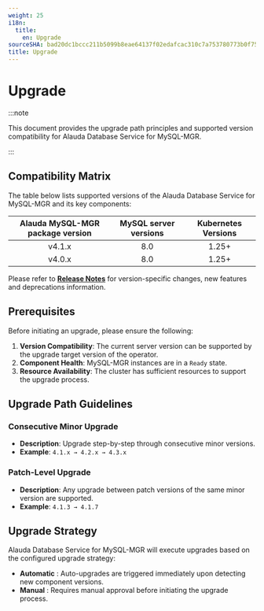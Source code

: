 ```yaml
---
weight: 25
i18n:
  title:
    en: Upgrade
sourceSHA: bad20dc1bccc211b5099b8eae64137f02edafcac310c7a753780773b0f75da9a
title: Upgrade
---
```


# Upgrade

:::note

This document provides the upgrade path principles and supported version compatibility for Alauda Database Service for MySQL-MGR.

:::


## Compatibility Matrix

The table below lists supported versions of the Alauda Database Service for MySQL-MGR and its key components:

| Alauda MySQL-MGR package version |  MySQL server versions  | Kubernetes Versions |
|:------------------------:|:------------------------------:|:-------------------:|
| v4.1.x                   | 8.0                 | 1.25+               |
| v4.0.x                   | 8.0                 | 1.25+               |

Please refer to **[Release Notes](./release_notes.mdx)** for version-specific changes, new features and deprecations information.

## Prerequisites

Before initiating an upgrade, please ensure the following:

1. **Version Compatibility**: The current server version can be supported by the upgrade target version of the operator.
2. **Component Health**: MySQL-MGR instances are in a `Ready` state.
3. **Resource Availability**: The cluster has sufficient resources to support the upgrade process.

## Upgrade Path Guidelines

### Consecutive Minor Upgrade
- **Description**: Upgrade step-by-step through consecutive minor versions.
- **Example**: `4.1.x → 4.2.x → 4.3.x`

### Patch-Level Upgrade
- **Description**: Any upgrade between patch versions of the same minor version are supported.
- **Example**: `4.1.3 → 4.1.7`


## Upgrade Strategy

Alauda Database Service for MySQL-MGR will execute upgrades based on the configured upgrade strategy:
- **Automatic** : Auto-upgrades are triggered immediately upon detecting new component versions.
- **Manual** : Requires manual approval before initiating the upgrade process.

